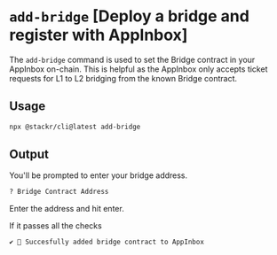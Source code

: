 # `add-bridge` [Deploy a bridge and register with AppInbox]

The `add-bridge` command is used to set the Bridge contract in your AppInbox on-chain. This is helpful as the AppInbox only accepts ticket requests for L1 to L2 bridging from the known Bridge contract. 

## Usage

```bash
npx @stackr/cli@latest add-bridge
```

## Output

You'll be prompted to enter your bridge address.
```bash [terminal]
? Bridge Contract Address
```
Enter the address and hit enter. 

If it passes all the checks 
```bash [terminal]
✔ 🌉 Succesfully added bridge contract to AppInbox
```
